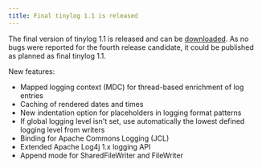 ```yaml
---
title: Final tinylog 1.1 is released
---
```


The final version of tinylog 1.1 is released and can be [downloaded](/v2/download/). As no bugs were reported for the fourth release candidate, it could be published as planned as final tinylog 1.1.

New features:

* Mapped logging context (MDC) for thread-based enrichment of log entries
* Caching of rendered dates and times
* New indentation option for placeholders in logging format patterns
* If global logging level isn't set, use automatically the lowest defined logging level from writers
* Binding for Apache Commons Logging (JCL)
* Extended Apache Log4j 1.x logging API
* Append mode for SharedFileWriter and FileWriter
